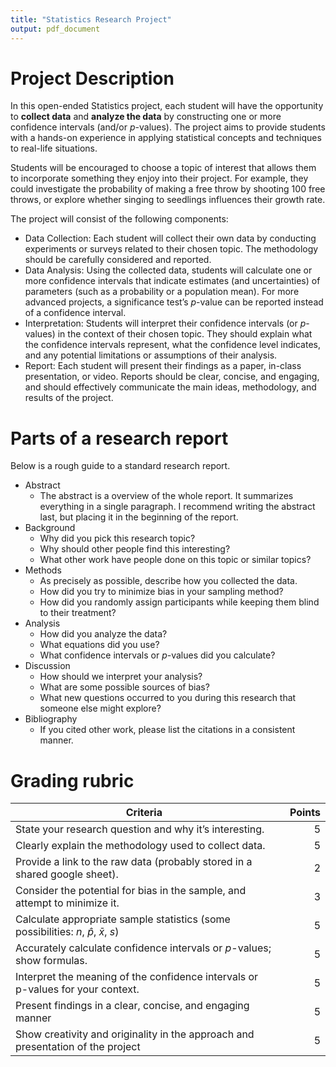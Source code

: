 ```yaml
---
title: "Statistics Research Project"
output: pdf_document
---
```


# Project Description

In this open-ended Statistics project, each student will have the opportunity to **collect data** and **analyze the data** by constructing one or more confidence intervals (and/or $p$-values). The project aims to provide students with a hands-on experience in applying statistical concepts and techniques to real-life situations.

Students will be encouraged to choose a topic of interest that allows them to incorporate something they enjoy into their project. For example, they could investigate the probability of making a free throw by shooting 100 free throws, or explore whether singing to seedlings influences their growth rate.

The project will consist of the following components:

* Data Collection: Each student will collect their own data by conducting experiments or surveys related to their chosen topic. The methodology should be carefully considered and reported.
* Data Analysis: Using the collected data, students will calculate one or more confidence intervals that indicate estimates (and uncertainties) of parameters (such as a probability or a population mean). For more advanced projects, a significance test's $p$-value can be reported instead of a confidence interval.
* Interpretation: Students will interpret their confidence intervals (or $p$-values) in the context of their chosen topic. They should explain what the confidence intervals represent, what the confidence level indicates, and any potential limitations or assumptions of their analysis.
* Report: Each student will present their findings as a paper, in-class presentation, or video. Reports should be clear, concise, and engaging, and should effectively communicate the main ideas, methodology, and results of the project.

# Parts of a research report

Below is a rough guide to a standard research report. 

* Abstract
  * The abstract is a overview of the whole report. It summarizes everything in a single paragraph. I recommend writing the abstract last, but placing it in the beginning of the report.
* Background
  * Why did you pick this research topic? 
  * Why should other people find this interesting? 
  * What other work have people done on this topic or similar topics?
* Methods
  * As precisely as possible, describe how you collected the data.
  * How did you try to minimize bias in your sampling method?
  * How did you randomly assign participants while keeping them blind to their treatment?
* Analysis
  * How did you analyze the data? 
  * What equations did you use? 
  * What confidence intervals or $p$-values did you calculate?
* Discussion
  * How should we interpret your analysis?
  * What are some possible sources of bias?
  * What new questions occurred to you during this research that someone else might explore?
* Bibliography
  * If you cited other work, please list the citations in a consistent manner.


# Grading rubric


| Criteria | Points |
|----------------------|---:|
| State your research question and why it's interesting. | 5 |
| Clearly explain the methodology used to collect data. | 5 |
| Provide a link to the raw data (probably stored in a shared google sheet). | 2 |
| Consider the potential for bias in the sample, and attempt to minimize it. | 3 |
| Calculate appropriate sample statistics (some possibilities: $n$, $\hat{p}$, $\bar{x}$, $s$) | 5 |
| Accurately calculate confidence intervals or $p$-values; show formulas. | 5 |
| Interpret the meaning of the confidence intervals or p-values for your context. | 5 |
| Present findings in a clear, concise, and engaging manner | 5 |
| Show creativity and originality in the approach and presentation of the project | 5  |



